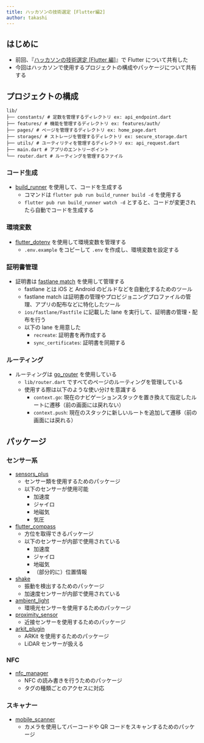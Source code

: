 ```yaml
---
title: ハッカソンの技術選定 [Flutter編2]
author: takashi
---
```



<Author frontmatter={frontmatter} />

## はじめに

- 前回、『[ハッカソンの技術選定 [Flutter 編]](https://uyupun.github.io/takada-semi/presentations/2025/09-29/takashi/)』で Flutter について共有した
- 今回はハッカソンで使用するプロジェクトの構成やパッケージについて共有する

## プロジェクトの構成

```text
lib/
├── constants/ # 定数を管理するディレクトリ ex: api_endpoint.dart
├── features/ # 機能を管理するディレクトリ ex: features/auth/
├── pages/ # ページを管理するディレクトリ ex: home_page.dart
├── storages/ # ストレージを管理するディレクトリ ex: secure_storage.dart
├── utils/ # ユーティリティを管理するディレクトリ ex: api_request.dart
├── main.dart # アプリのエントリーポイント
└── router.dart # ルーティングを管理するファイル
```

### コード生成

- [build_runner](https://pub.dev/packages/build_runner) を使用して、コードを生成する
  - コマンドは `flutter pub run build_runner build -d` を使用する
  - `flutter pub run build_runner watch -d` とすると、コードが変更されたら自動でコードを生成する

### 環境変数

- [flutter_dotenv](https://pub.dev/packages/flutter_dotenv) を使用して環境変数を管理する
  - `.env.example` をコピーして `.env` を作成し、環境変数を設定する

### 証明書管理

- 証明書は [fastlane match](https://docs.fastlane.tools/actions/match/) を使用して管理する
  - fastlane とは iOS と Android のビルドなどを自動化するためのツール
  - fastlane match は証明書の管理やプロビジョニングプロファイルの管理、アプリの配布などに特化したツール
  - `ios/fastlane/Fastfile` に記載した lane を実行して、証明書の管理・配布を行う
  - 以下の lane を用意した
    - `recreate`: 証明書を再作成する
    - `sync_certificates`: 証明書を同期する

### ルーティング

- ルーティングは [go_router](https://pub.dev/packages/go_router) を使用している
  - `lib/router.dart` ですべてのページのルーティングを管理している
  - 使用する際は以下のような使い分けを意識する
    - `context.go`: 現在のナビゲーションスタックを置き換えて指定したルートに遷移（前の画面には戻れない）
    - `context.push`: 現在のスタックに新しいルートを追加して遷移（前の画面には戻れる）

## パッケージ

### センサー系

- [sensors_plus](https://pub.dev/packages/sensors_plus)
  - センサー類を使用するためのパッケージ
  - 以下のセンサーが使用可能
    - 加速度
    - ジャイロ
    - 地磁気
    - 気圧
- [flutter_compass](https://pub.dev/packages/flutter_compass)
  - 方位を取得できるパッケージ
  - 以下のセンサーが内部で使用されている
    - 加速度
    - ジャイロ
    - 地磁気
    - （部分的に）位置情報
- [shake](https://pub.dev/packages/shake)
  - 振動を検出するためのパッケージ
  - 加速度センサーが内部で使用されている
- [ambient_light](https://pub.dev/packages/ambient_light)
  - 環境光センサーを使用するためのパッケージ
- [proximity_sensor](https://pub.dev/packages/proximity_sensor)
  - 近接センサーを使用するためのパッケージ
- [arkit_plugin](https://pub.dev/packages/arkit_plugin)
  - ARKit を使用するためのパッケージ
  - LiDAR センサーが扱える

### NFC

- [nfc_manager](https://pub.dev/packages/nfc_manager)
  - NFC の読み書きを行うためのパッケージ
  - タグの種類ごとのアクセスに対応

### スキャナー

- [mobile_scanner](https://pub.dev/packages/mobile_scanner)
  - カメラを使用してバーコードや QR コードをスキャンするためのパッケージ
